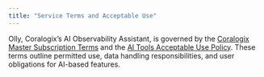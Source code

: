 ```yaml
---
title: "Service Terms and Acceptable Use"
---
```


Olly, Coralogix’s AI Observability Assistant, is governed by the [Coralogix Master Subscription Terms](https://coralogix.com/terms-conditions/) and the [AI Tools Acceptable Use Policy](https://coralogix.com/ai-tools-policy/). These terms outline permitted use, data handling responsibilities, and user obligations for AI-based features.
